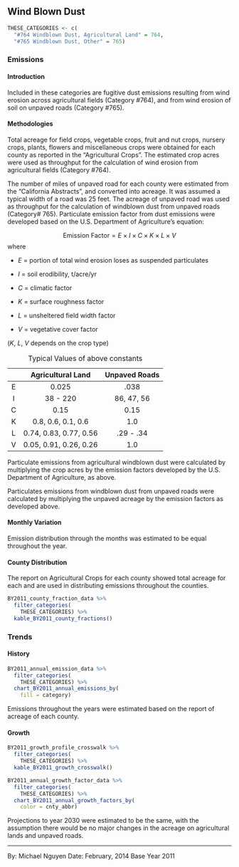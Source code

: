 ## Wind Blown Dust

```r
THESE_CATEGORIES <- c(
  "#764 Windblown Dust, Agricultural Land" = 764,
  "#765 Windblown Dust, Other" = 765)
```

### Emissions

#### Introduction {-}

Included in these categories are fugitive dust emissions resulting from wind erosion across agricultural fields (Category #764), and from wind erosion of soil on unpaved roads (Category #765).

#### Methodologies {-}

Total acreage for field crops, vegetable crops, fruit and nut crops, nursery crops, plants, flowers and miscellaneous crops were obtained for each county as reported in the "Agricultural Crops". The estimated crop acres were used as throughput for the calculation of wind erosion from agricultural fields (Category #764).

The number of miles of unpaved road for each county were estimated from the "California Abstracts", and converted into acreage. It was assumed a typical width of a road was 25 feet. The acreage of unpaved road was used as throughput for the calculation of windblown dust from unpaved roads (Category# 765). Particulate emission factor from dust emissions were developed based on the U.S. Department of Agriculture's equation:

$$
\text{Emission Factor} = E \times I \times C \times K \times L \times V
$$
where

<div class="nobullet">

- $E$ = portion of total wind erosion loses as suspended particulates

- $I$ = soil erodibility, t/acre/yr

- $C$ = climatic factor

- $K$ = surface roughness factor

- $L$ = unsheltered field width factor 

- $V$ = vegetative cover factor

($K$, $L$, $V$ depends on the crop type)

|   |    Agricultural Land   | Unpaved Roads |
|:-:|:----------------------:|:-------------:|
| E |          0.025         |      .038     |
| I |        38 - 220        |   86, 47, 56  |
| C |          0.15          |      0.15     |
| K |   0.8, 0.6, 0.1, 0.6   |      1.0      |
| L | 0.74, 0.83, 0.77, 0.56 |   .29 - .34   |
| V | 0.05, 0.91, 0.26, 0.26 |      1.0      |

Table: Typical Values of above constants

Particulate emissions from agricultural windblown dust were calculated by multiplying the crop acres by the emission factors developed by the U.S. Department of Agriculture, as above.

Particulates emissions from windblown dust from unpaved roads were calculated by multiplying the unpaved acreage by the emission factors as developed above.

#### Monthly Variation {-}

Emission distribution through the months was estimated to be equal throughout the year.

#### County Distribution {-}

The report on Agricultural Crops for each county showed total acreage for each and are used in distributing emissions throughout the counties.

```r
BY2011_county_fraction_data %>%
  filter_categories(
    THESE_CATEGORIES) %>%
  kable_BY2011_county_fractions()
```

### Trends

#### History {-}

```r
BY2011_annual_emission_data %>%
  filter_categories(
    THESE_CATEGORIES) %>%
  chart_BY2011_annual_emissions_by(
    fill = category) 
```

Emissions throughout the years were estimated based on the report of acreage of each county.

#### Growth {-}

```r
BY2011_growth_profile_crosswalk %>%
  filter_categories(
    THESE_CATEGORIES) %>%
  kable_BY2011_growth_crosswalk()
```

```r
BY2011_annual_growth_factor_data %>%
  filter_categories(
    THESE_CATEGORIES) %>%
  chart_BY2011_annual_growth_factors_by(
    color = cnty_abbr) 
```

Projections to year 2030 were estimated to be the same, with the assumption there would be no major changes in the acreage on agricultural lands and unpaved roads.

***

By: Michael Nguyen 
Date: February, 2014 
Base Year 2011
